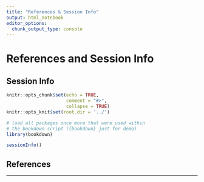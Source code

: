 ---
title: "References & Session Info"
output: html_notebook
editor_options:
  chunk_output_type: console
---

# References and Session Info

## Session Info

```{r setup, include=FALSE}
knitr::opts_chunk$set(echo = TRUE,
                      comment = "#>",
                      collapse = TRUE)
knitr::opts_knit$set(root.dir = '../')

# load all packages once more that were used within
# the bookdown script ({bookdown} just for demo)
library(bookdown)
```

```{r}
sessionInfo()
```

## References

<div id="refs"></div>
---
